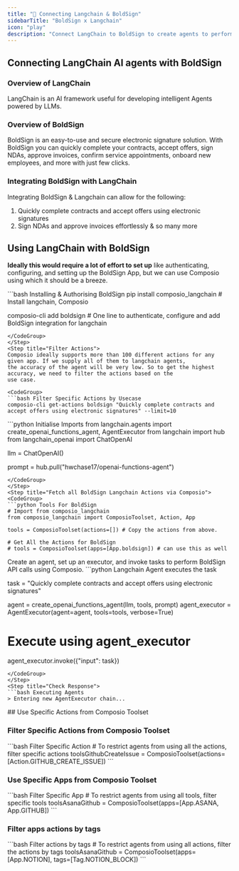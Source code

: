 ```yaml
---
title: "🚀 Connecting Langchain & BoldSign"
sidebarTitle: "BoldSign x Langchain"
icon: "play"
description: "Connect LangChain to BoldSign to create agents to perform tasks using natural language"
---
```


## Connecting LangChain AI agents with BoldSign

### Overview of LangChain

LangChain is an AI framework useful for developing intelligent Agents powered by LLMs.

### Overview of BoldSign

BoldSign is an easy-to-use and secure electronic signature solution. With BoldSign you can quickly complete your contracts, accept offers, sign NDAs, approve invoices, confirm service appointments, onboard new employees, and more with just few clicks.

### Integrating BoldSign with LangChain

Integrating BoldSign & Langchain can allow for the following:

1. Quickly complete contracts and accept offers using electronic signatures
2. Sign NDAs and approve invoices effortlessly
& so many more

## Using LangChain with BoldSign

<Steps>
<Step title="Setting Up the Environment">

**Ideally this would require a lot of effort to set up** like authenticating, configuring, and setting up the BoldSign App, but we can use Composio using which it should be a breeze.

<CodeGroup>
```bash Installing & Authorising BoldSign
pip install composio_langchain # Install langchain, Composio 

composio-cli add boldsign # One line to authenticate, configure and add BoldSign integration for langchain
```
</CodeGroup>
</Step>
<Step title="Filter Actions">
Composio ideally supports more than 100 different actions for any given app. If we supply all of them to langchain agents, 
the accuracy of the agent will be very low. So to get the highest accuracy, we need to filter the actions based on the 
use case.

<CodeGroup>
```bash Filter Specific Actions by Usecase
composio-cli get-actions boldsign "Quickly complete contracts and accept offers using electronic signatures" --limit=10
```
</CodeGroup>

</Step>
<Step title="Import Base Packages">

<CodeGroup>
```python Initialise Imports
from langchain.agents import create_openai_functions_agent, AgentExecutor
from langchain import hub
from langchain_openai import ChatOpenAI


llm = ChatOpenAI()

prompt = hub.pull("hwchase17/openai-functions-agent")
```
</CodeGroup>
</Step>
<Step title="Fetch all BoldSign Langchain Actions via Composio">
<CodeGroup>
```python Tools For BoldSign
# Import from composio_langchain
from composio_langchain import ComposioToolset, Action, App

tools = ComposioToolset(actions=[]) # Copy the actions from above. 

# Get All the Actions for BoldSign
# tools = ComposioToolset(apps=[App.boldsign]) # can use this as well
```
</CodeGroup>
</Step>
<Step title="Execute the Agent">
Create an agent, set up an executor, and invoke tasks to perform BoldSign API calls using Composio. 
<CodeGroup>
```python Langchain Agent executes the task

task = "Quickly complete contracts and accept offers using electronic signatures"

agent = create_openai_functions_agent(llm, tools, prompt)
agent_executor = AgentExecutor(agent=agent, tools=tools, verbose=True)

# Execute using agent_executor
agent_executor.invoke({"input": task})
```
</CodeGroup>
</Step>
<Step title="Check Response">
```bash Executing Agents
> Entering new AgentExecutor chain...
```
</Step>
</Steps>
## Use Specific Actions from Composio Toolset

### Filter Specific Actions from Composio Toolset

<CodeGroup>
```bash Filter Specific Action
# To restrict agents from using all the actions, filter specific actions
toolsGithubCreateIssue = ComposioToolset(actions=[Action.GITHUB_CREATE_ISSUE])
```
</CodeGroup>

### Use Specific Apps from Composio Toolset
<CodeGroup>
```bash Filter Specific App
# To restrict agents from using all tools, filter specific tools
toolsAsanaGithub = ComposioToolset(apps=[App.ASANA, App.GITHUB])
```
</CodeGroup>

### Filter apps actions by tags 
<CodeGroup>
```bash Filter actions by tags
# To restrict agents from using all actions, filter the actions by tags
toolsAsanaGithub = ComposioToolset(apps=[App.NOTION], tags=[Tag.NOTION_BLOCK])
```
</CodeGroup>

